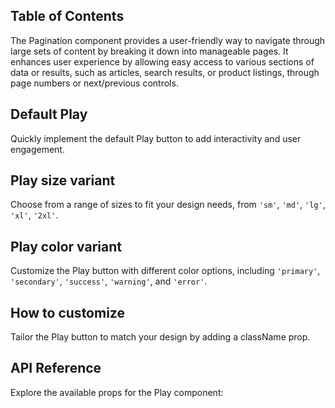 

## Table of Contents

The Pagination component provides a user-friendly way to navigate through large sets of content by breaking it down into manageable pages. It enhances user experience by allowing easy access to various sections of data or results, such as articles, search results, or product listings, through page numbers or next/previous controls.

## Default Play

Quickly implement the default Play button to add interactivity and user engagement.

<CodePreview github="Play" code={DefaultPlayCode}>
  <DefaultPlay />
</CodePreview>

## Play size variant

Choose from a range of sizes to fit your design needs, from `'sm'`, `'md'`, `'lg'`, `'xl'`, `'2xl'`.

<CodePreview github="Play" code={PlaySizeCode}>
  <PlaySize />
</CodePreview>

## Play color variant

Customize the Play button with different color options, including `'primary'`, `'secondary'`, `'success'`, `'warning'`, and `'error'`.

<CodePreview github="Play" code={PlayColorCode}>
  <PlayColor />
</CodePreview>

## How to customize

Tailor the Play button to match your design by adding a className prop.

<CodePreview github="Play" code={CustomizePlayCode}>
  <CustomizePlay />
</CodePreview>

## API Reference

Explore the available props for the Play component:

<ComponentApi data={playDataAPI} />
